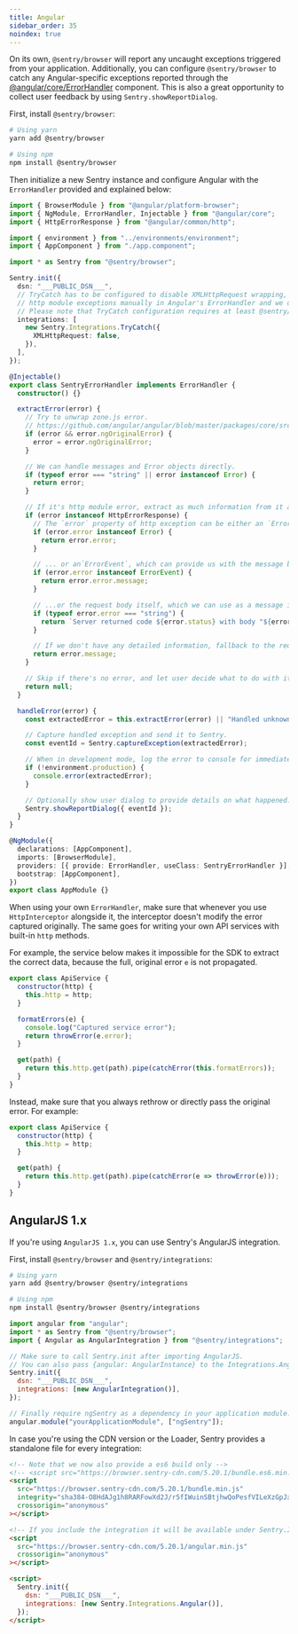 ```yaml
---
title: Angular
sidebar_order: 35
noindex: true
---
```


On its own, `@sentry/browser` will report any uncaught exceptions triggered from your application. Additionally, you can configure `@sentry/browser` to catch any Angular-specific exceptions reported through the [@angular/core/ErrorHandler](https://angular.io/api/core/ErrorHandler) component. This is also a great opportunity to collect user feedback by using `Sentry.showReportDialog`.

First, install `@sentry/browser`:

```bash
# Using yarn
yarn add @sentry/browser

# Using npm
npm install @sentry/browser
```

Then initialize a new Sentry instance and configure Angular with the `ErrorHandler` provided and explained below:

```typescript
import { BrowserModule } from "@angular/platform-browser";
import { NgModule, ErrorHandler, Injectable } from "@angular/core";
import { HttpErrorResponse } from "@angular/common/http";

import { environment } from "../environments/environment";
import { AppComponent } from "./app.component";

import * as Sentry from "@sentry/browser";

Sentry.init({
  dsn: "___PUBLIC_DSN___",
  // TryCatch has to be configured to disable XMLHttpRequest wrapping, as we are going to handle
  // http module exceptions manually in Angular's ErrorHandler and we don't want it to capture the same error twice.
  // Please note that TryCatch configuration requires at least @sentry/browser v5.16.0.
  integrations: [
    new Sentry.Integrations.TryCatch({
      XMLHttpRequest: false,
    }),
  ],
});

@Injectable()
export class SentryErrorHandler implements ErrorHandler {
  constructor() {}

  extractError(error) {
    // Try to unwrap zone.js error.
    // https://github.com/angular/angular/blob/master/packages/core/src/util/errors.ts
    if (error && error.ngOriginalError) {
      error = error.ngOriginalError;
    }

    // We can handle messages and Error objects directly.
    if (typeof error === "string" || error instanceof Error) {
      return error;
    }

    // If it's http module error, extract as much information from it as we can.
    if (error instanceof HttpErrorResponse) {
      // The `error` property of http exception can be either an `Error` object, which we can use directly...
      if (error.error instanceof Error) {
        return error.error;
      }

      // ... or an`ErrorEvent`, which can provide us with the message but no stack...
      if (error.error instanceof ErrorEvent) {
        return error.error.message;
      }

      // ...or the request body itself, which we can use as a message instead.
      if (typeof error.error === "string") {
        return `Server returned code ${error.status} with body "${error.error}"`;
      }

      // If we don't have any detailed information, fallback to the request message itself.
      return error.message;
    }

    // Skip if there's no error, and let user decide what to do with it.
    return null;
  }

  handleError(error) {
    const extractedError = this.extractError(error) || "Handled unknown error";

    // Capture handled exception and send it to Sentry.
    const eventId = Sentry.captureException(extractedError);

    // When in development mode, log the error to console for immediate feedback.
    if (!environment.production) {
      console.error(extractedError);
    }

    // Optionally show user dialog to provide details on what happened.
    Sentry.showReportDialog({ eventId });
  }
}

@NgModule({
  declarations: [AppComponent],
  imports: [BrowserModule],
  providers: [{ provide: ErrorHandler, useClass: SentryErrorHandler }],
  bootstrap: [AppComponent],
})
export class AppModule {}
```

When using your own `ErrorHandler`, make sure that whenever you use `HttpInterceptor` alongside it,
the interceptor doesn't modify the error captured originally.
The same goes for writing your own API services with built-in `http` methods.

For example, the service below makes it impossible for the SDK to extract the correct data, because the full, original error `e` is not propagated.

```js
export class ApiService {
  constructor(http) {
    this.http = http;
  }

  formatErrors(e) {
    console.log("Captured service error");
    return throwError(e.error);
  }

  get(path) {
    return this.http.get(path).pipe(catchError(this.formatErrors));
  }
}
```

Instead, make sure that you always rethrow or directly pass the original error. For example:

```js
export class ApiService {
  constructor(http) {
    this.http = http;
  }

  get(path) {
    return this.http.get(path).pipe(catchError(e => throwError(e)));
  }
}
```

## AngularJS 1.x

If you're using `AngularJS 1.x`, you can use Sentry's AngularJS integration.

First, install `@sentry/browser` and `@sentry/integrations`:

```bash
# Using yarn
yarn add @sentry/browser @sentry/integrations

# Using npm
npm install @sentry/browser @sentry/integrations
```

```javascript
import angular from "angular";
import * as Sentry from "@sentry/browser";
import { Angular as AngularIntegration } from "@sentry/integrations";

// Make sure to call Sentry.init after importing AngularJS.
// You can also pass {angular: AngularInstance} to the Integrations.Angular() constructor.
Sentry.init({
  dsn: "___PUBLIC_DSN___",
  integrations: [new AngularIntegration()],
});

// Finally require ngSentry as a dependency in your application module.
angular.module("yourApplicationModule", ["ngSentry"]);
```

In case you're using the CDN version or the Loader, Sentry provides a standalone file for every integration:

```html
<!-- Note that we now also provide a es6 build only -->
<!-- <script src="https://browser.sentry-cdn.com/5.20.1/bundle.es6.min.js" integrity="sha384-vX2xdItiRzNmed/VJFb8J4h2p35hYqkdTI9+xNOueKEcr7iipZy17fplNS0ikHL0" crossorigin="anonymous"></script> -->
<script
  src="https://browser.sentry-cdn.com/5.20.1/bundle.min.js"
  integrity="sha384-O8HdAJg1h8RARFowXd2J/r5fIWuinSBtjhwQoPesfVILeXzGpJxvyY/77OaPPXUo"
  crossorigin="anonymous"
></script>

<!-- If you include the integration it will be available under Sentry.Integrations.Angular -->
<script
  src="https://browser.sentry-cdn.com/5.20.1/angular.min.js"
  crossorigin="anonymous"
></script>

<script>
  Sentry.init({
    dsn: "___PUBLIC_DSN___",
    integrations: [new Sentry.Integrations.Angular()],
  });
</script>
```

<!-- TODO-ADD-VERIFICATION-EXAMPLE -->
